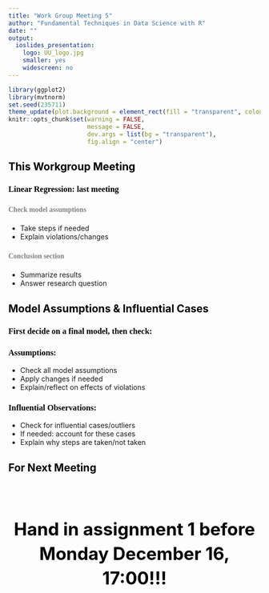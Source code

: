 ```yaml
---
title: "Work Group Meeting 5"
author: "Fundamental Techniques in Data Science with R"
date: ""
output:
  ioslides_presentation:
    logo: UU_logo.jpg
    smaller: yes
    widescreen: no
---
```


<style>
h2{
  color: black;
}

h3{
  color: black;
  font-family: "Rockwell";
  text-align: left;
}

h4{
  color: grey;
  font-family: "Rockwell";
  text-align: left;
  line-height: 1.5;
}

.forceBreak { -webkit-column-break-after: always; break-after: column; }

#centertext{
color: black;
text-align: center;
font-size: 35px;
line-height: 1.4;
}

</style>

```r
library(ggplot2)
library(mvtnorm)
set.seed(235711)
theme_update(plot.background = element_rect(fill = "transparent", colour = NA))
knitr::opts_chunk$set(warning = FALSE, 
                      message = FALSE, 
                      dev.args = list(bg = "transparent"), 
                      fig.align = "center")
```


## This Workgroup Meeting

<h3> Linear Regression: last meeting </h3>

<h4> Check model assumptions </h4>

- Take steps if needed
- Explain violations/changes

<h4> Conclusion section </h4>

- Summarize results
- Answer research question

## Model Assumptions & Influential Cases

<h3> First decide on a final model, then check: </h3>

<h3> Assumptions: </h3>
- Check all model assumptions
- Apply changes if needed
- Explain/reflect on effects of violations

<h3> Influential Observations: </h3>
- Check for influential cases/outliers
- If needed: account for these cases
- Explain why steps are taken/not taken

## For Next Meeting

<br><br>
<p id = "centertext"><b> Hand in assignment 1 before Monday December 16, 17:00!!!</b></p>

